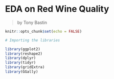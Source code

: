 EDA on Red Wine Quality 
========================================================
>by Tony Bastin

```r
knitr::opts_chunk$set(echo = FALSE)
```

```r
# Importing the libraries

library(ggplot2)
library(reshape2)
library(dplyr)
library(tidyr)
library(gridExtra)
library(GGally)
```



